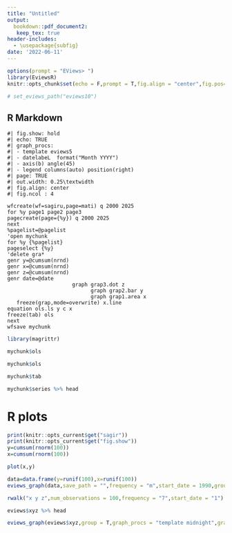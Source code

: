 ```yaml
---
title: "Untitled"
output: 
  bookdown::pdf_document2:
   keep_tex: true
header-includes:
  - \usepackage{subfig}
date: '2022-06-11'
---
```


```r
options(prompt = "EViews> ")
library(EviewsR)
knitr::opts_chunk$set(echo = F,prompt = T,fig.align = "center",fig.pos="h",out.width = "0.45\\textwidth")

# set_eviews_path("eviews10")
```

## R Markdown

```eviews
#| fig.show: hold
#| echo: TRUE
#| graph_procs: 
#| - template eviews5
#| - datelabeL  format("Month YYYY")
#| - axis(b) angle(45)
#| - legend columns(auto) position(right)
#| page: TRUE
#| out.width: 0.25\textwidth
#| fig.align: center
#| fig.ncol : 4

wfcreate(wf=sagiru,page=mati) q 2000 2025
for %y page1 page2 page3  
pagecreate(page={%y}) q 2000 2025
next
%pagelist=@pagelist
'open mychunk
for %y {%pagelist}
pageselect {%y}
'delete gra*
genr y=@cumsum(nrnd)
genr x=@cumsum(nrnd)
genr z=@cumsum(nrnd)
genr date=@date
                     graph grap3.dot z  
                           graph grap2.bar y 
                           graph grap1.area x  
   freeze(grap,mode=overwrite) x.line
equation ols.ls y c x
freeze(tab) ols
next
wfsave mychunk

```

```r
library(magrittr)

mychunk$ols

mychunk$ols 

mychunk$tab

mychunk$series %>% head 
```

# R plots



```r
print(knitr::opts_current$get("sagir"))
print(knitr::opts_current$get("fig.show"))
y=cumsum(rnorm(100))
x=cumsum(rnorm(100))

plot(x,y)
```

```r
data=data.frame(y=runif(100),x=runif(100))
eviews_graph(data,save_path = "",frequency = "m",start_date = 1990,group = F,options = "m",graph_procs = "template eviews5")

```


```r
rwalk("x y z",num_observations = 100,frequency = "7",start_date = "1")

eviews$xyz %>% head

eviews_graph(eviews$xyz,group = T,graph_procs = "template midnight",graph_command = "line")
```
